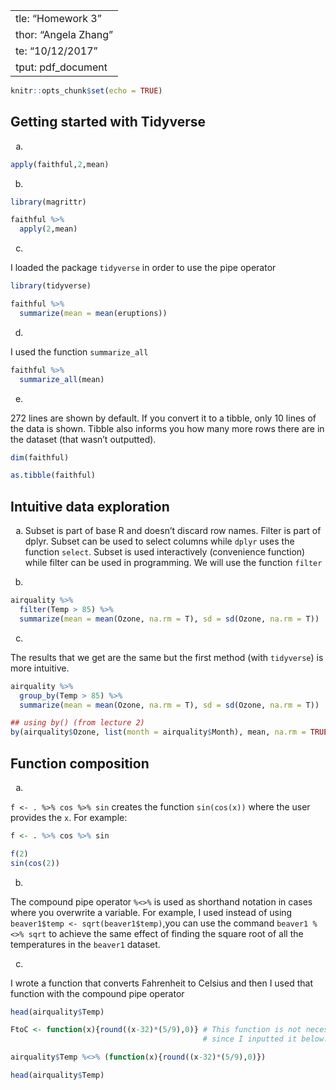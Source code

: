   ---
title: "Homework 3"
author: "Angela Zhang"
date: "10/12/2017"
output: pdf_document
---

```r
knitr::opts_chunk$set(echo = TRUE)
```

## Getting started with Tidyverse

(a) 

```r
apply(faithful,2,mean)
```

(b)
```r
library(magrittr)

faithful %>%
  apply(2,mean)
```

(c)

I loaded the package ```tidyverse``` in order to use the pipe operator
```r
library(tidyverse)

faithful %>%
  summarize(mean = mean(eruptions))
```

(d)

I used the function ```summarize_all```
```r
faithful %>%
  summarize_all(mean)
```

(e)

272 lines are shown by default. If you convert it to a tibble, only 10 lines of the data is shown. Tibble also informs you how many more rows there are in the dataset (that wasn't outputted).
```r
dim(faithful)

as.tibble(faithful)
```

## Intuitive data exploration

(a)
Subset is part of base R and doesn't discard row names. Filter is part of dplyr. Subset can be used to select columns while ```dplyr``` uses the function ```select```. Subset is used interactively (convenience function) while filter can be used in programming. We will use the function ```filter```

(b)
```r
airquality %>%
  filter(Temp > 85) %>%
  summarize(mean = mean(Ozone, na.rm = T), sd = sd(Ozone, na.rm = T))
```

(c)

The results that we get are the same but the first method (with ```tidyverse```) is more intuitive.
```r
airquality %>%
  group_by(Temp > 85) %>%
  summarize(mean = mean(Ozone, na.rm = T), sd = sd(Ozone, na.rm = T))

## using by() (from lecture 2)
by(airquality$Ozone, list(month = airquality$Month), mean, na.rm = TRUE)
```

## Function composition

(a)

```f <- . %>% cos %>% sin``` creates the function ```sin(cos(x))``` where the user provides the ```x```. For example:

```r
f <- . %>% cos %>% sin

f(2)
sin(cos(2))
```

(b)

The compound pipe operator ```%<>%``` is used as shorthand notation in cases where you overwrite a variable. For example, I used instead of using ```beaver1$temp <- sqrt(beaver1$temp) ```,you can use the command ```beaver1 %<>% sqrt``` to achieve the same effect of finding the square root of all the temperatures in the ```beaver1``` dataset.

(c)

I wrote a function that converts Fahrenheit to Celsius and then I used that function with the compound pipe operator
```r
head(airquality$Temp)

FtoC <- function(x){round((x-32)*(5/9),0)} # This function is not necessarily anymore
                                           # since I inputted it below.

airquality$Temp %<>% (function(x){round((x-32)*(5/9),0)}) 

head(airquality$Temp)
```